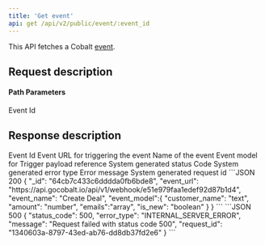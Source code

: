 ```yaml
---
title: 'Get event'
api: get /api/v2/public/event/:event_id
---
```


This API fetches a Cobalt [event](https://app.gocobalt.io/your-app#:~:text=Add%20events%20to%20send%20data%20from%20your%20app%20to%20other%20apps). 

## Request description
#### Path Parameters
<ParamField path="event_id" type="string" required>
  Event Id
</ParamField>

## Response description

<Tabs>
  <Tab title="200">
    <ResponseField name="_id" type="string">
      Event Id
    </ResponseField>
    <ResponseField name="event_url" type="string">
      Event URL for triggering the event
    </ResponseField>
    <ResponseField name="event_name" type="string">
      Name of the event
    </ResponseField>
    <ResponseField name="event_model" type="object">
      Event model for Trigger payload reference
    </ResponseField>
  </Tab>
  <Tab title="500">
    <ResponseField name="status_code" type="integer">
    System generated status Code
    </ResponseField>
    <ResponseField name="error_type" type="string">
    System generated error type
    </ResponseField>
    <ResponseField name="message" type="string">
    Error message
    </ResponseField>
    <ResponseField name="request_id" type="string">
    System generated request id
    </ResponseField>
  </Tab>
</Tabs>

<ResponseExample>
```JSON 200
{
    "_id": "64cb7c433c6dddda0fb6bde8",
    "event_url": "https://api.gocobalt.io/api/v1/webhook/e51e979faa1edef92d87b1d4",
    "event_name": "Create Deal",
    "event_model":{
      "customer_name": "text",
      "amount": "number",
      "emails":"array",
      "is_new": "boolean"
    }
}
```
```JSON 500
{
    "status_code": 500,
    "error_type": "INTERNAL_SERVER_ERROR",
    "message": "Request failed with status code 500",
    "request_id": "1340603a-8797-43ed-ab76-dd8db37fd2e6"
}
```
</ ResponseExample>